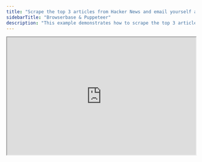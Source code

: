 ```yaml
---
title: "Scrape the top 3 articles from Hacker News and email yourself a summary every weekday"
sidebarTitle: "Browserbase & Puppeteer"
description: "This example demonstrates how to scrape the top 3 articles from Hacker News using BrowserBase and Puppeteer, summarize them with ChatGPT and send a nicely formatted email summary to yourself every weekday using Resend."
---
```



<iframe
  width="100%"
  height="315"
  src="https://www.youtube.com/embed/6azvzrZITKY?si=muKtsBiS9TJGGKWg"
  title="YouTube video player"
  allow="accelerometer; clipboard-write; encrypted-media; gyroscope; picture-in-picture; web-share"
  referrerPolicy="strict-origin-when-cross-origin"
  allowFullScreen
/>

## Overview

In this example we'll be using a number of different tools and features to:

1. Scrape the content of the top 3 articles from Hacker News
2. Summarize each article
3. Email the summaries to yourself

And we'll be using the following tools and features:

- [Schedules](/tasks/scheduled) to run the task every weekday at 9 AM
- [Batch Triggering](/triggering#yourtask-batchtriggerandwait) to run separate child tasks for each article while the parent task waits for them all to complete
- [idempotencyKey](/triggering#idempotencykey) to prevent tasks being triggered multiple times
- [BrowserBase](https://browserbase.com/) to proxy the scraping of the Hacker News articles
- [Puppeteer](https://pptr.dev/) to scrape the articles linked from Hacker News
- [OpenAI](https://platform.openai.com/docs/overview) to summarize the articles
- [Resend](https://resend.com/) to send a nicely formatted email summary

<ScrapingWarning />

## Prerequisites

- A project with [Trigger.dev initialized](/quick-start)
- [Puppeteer](https://pptr.dev/guides/installation) installed on your machine
- A [BrowserBase](https://browserbase.com/) account
- An [OpenAI](https://platform.openai.com/docs/overview) account
- A [Resend](https://resend.com/) account

## Build configuration

First up, add these build settings to your `trigger.config.ts` file:

```tsx trigger.config.ts
import { defineConfig } from "@trigger.dev/sdk";
import { puppeteer } from "@trigger.dev/build/extensions/puppeteer";

export default defineConfig({
  project: "<project ref>",
  // Your other config settings...
  build: {
    // This is required to use the Puppeteer library
    extensions: [puppeteer()],
  },
});
```

Learn more about the [trigger.config.ts](/config/config-file) file including setting default retry settings, customizing the build environment, and more.

### Environment variables

Set the following environment variable in your local `.env` file to run this task locally. And before deploying your task, set them in the [Trigger.dev dashboard](/deploy-environment-variables) or [using the SDK](/deploy-environment-variables#in-your-code):

```bash
BROWSERBASE_API_KEY: "<your BrowserBase API key>"
OPENAI_API_KEY: "<your OpenAI API key>"
RESEND_API_KEY: "<your Resend API key>"
```

### Task code

```ts trigger/scrape-hacker-news.ts
import { render } from "@react-email/render";
import { logger, schedules, task, wait } from "@trigger.dev/sdk";
import { OpenAI } from "openai";
import puppeteer from "puppeteer-core";
import { Resend } from "resend";
import { HNSummaryEmail } from "./summarize-hn-email";

const openai = new OpenAI({ apiKey: process.env.OPENAI_API_KEY });
const resend = new Resend(process.env.RESEND_API_KEY);

// Parent task (scheduled to run 9AM every weekday)
export const summarizeHackerNews = schedules.task({
  id: "summarize-hacker-news",
  cron: {
    pattern: "0 9 * * 1-5",
    timezone: "Europe/London",
  }, // Run at 9 AM, Monday to Friday
  run: async () => {
    // Connect to BrowserBase to proxy the scraping of the Hacker News articles
    const browser = await puppeteer.connect({
      browserWSEndpoint: `wss://connect.browserbase.com?apiKey=${process.env.BROWSERBASE_API_KEY}`,
    });
    logger.info("Connected to Browserbase");

    const page = await browser.newPage();

    // Navigate to Hacker News and scrape top 3 articles
    await page.goto("https://news.ycombinator.com/news", {
      waitUntil: "networkidle0",
    });
    logger.info("Navigated to Hacker News");

    const articles = await page.evaluate(() => {
      const items = document.querySelectorAll(".athing");
      return Array.from(items)
        .slice(0, 3)
        .map((item) => {
          const titleElement = item.querySelector(".titleline > a");
          const link = titleElement?.getAttribute("href");
          const title = titleElement?.textContent;
          return { title, link };
        });
    });
    logger.info("Scraped top 3 articles", { articles });

    await browser.close();
    await wait.for({ seconds: 5 });

    // Use batchTriggerAndWait to process articles
    const summaries = await scrapeAndSummarizeArticle
      .batchTriggerAndWait(
        articles.map((article) => ({
          payload: { title: article.title!, link: article.link! },
        }))
      )
      .then((batch) => batch.runs.filter((run) => run.ok).map((run) => run.output));

    // Send email using Resend
    await resend.emails.send({
      from: "Hacker News Summary <hi@demo.tgr.dev>",
      to: ["james@trigger.dev"],
      subject: "Your morning HN summary",
      html: render(<HNSummaryEmail articles={summaries} />),
    });

    logger.info("Email sent successfully");
  },
});

// Child task for scraping and summarizing individual articles
export const scrapeAndSummarizeArticle = task({
  id: "scrape-and-summarize-articles",
  retry: {
    maxAttempts: 3,
    minTimeoutInMs: 5000,
    maxTimeoutInMs: 10000,
    factor: 2,
    randomize: true,
  },
  run: async ({ title, link }: { title: string; link: string }) => {
    logger.info(`Summarizing ${title}`);

    const browser = await puppeteer.connect({
      browserWSEndpoint: `wss://connect.browserbase.com?apiKey=${process.env.BROWSERBASE_API_KEY}`,
    });
    const page = await browser.newPage();

    // Prevent all assets from loading, images, stylesheets etc
    await page.setRequestInterception(true);
    page.on("request", (request) => {
      if (["script", "stylesheet", "image", "media", "font"].includes(request.resourceType())) {
        request.abort();
      } else {
        request.continue();
      }
    });

    await page.goto(link, { waitUntil: "networkidle0" });
    logger.info(`Navigated to article: ${title}`);

    // Extract the main content of the article
    const content = await page.evaluate(() => {
      const articleElement = document.querySelector("article") || document.body;
      return articleElement.innerText.trim().slice(0, 1500); // Limit to 1500 characters
    });

    await browser.close();

    logger.info(`Extracted content for article: ${title}`, { content });

    // Summarize the content using ChatGPT
    const response = await openai.chat.completions.create({
      model: "gpt-4o",
      messages: [
        {
          role: "user",
          content: `Summarize this article in 2-3 concise sentences:\n\n${content}`,
        },
      ],
    });

    logger.info(`Generated summary for article: ${title}`);

    return {
      title,
      link,
      summary: response.choices[0].message.content,
    };
  },
});
```

## Create your email template using React Email

To prevent the main example from becoming too cluttered, we'll create a separate file for our email template. It's formatted using [React Email](https://react.email/docs/introduction) components so you'll need to install the package to use it.

Notice how this file is imported into the main task code and passed to Resend to send the email.

```tsx summarize-hn-email.tsx
import { Html, Head, Body, Container, Section, Heading, Text, Link } from "@react-email/components";

interface Article {
  title: string;
  link: string;
  summary: string | null;
}

export const HNSummaryEmail: React.FC<{ articles: Article[] }> = ({ articles }) => (
  <Html>
    <Head />
    <Body style={{ fontFamily: "Arial, sans-serif", padding: "20px" }}>
      <Container>
        <Heading as="h1">Your Morning HN Summary</Heading>
        {articles.map((article, index) => (
          <Section key={index} style={{ marginBottom: "20px" }}>
            <Heading as="h3">
              <Link href={article.link}>{article.title}</Link>
            </Heading>
            <Text>{article.summary || "No summary available"}</Text>
          </Section>
        ))}
      </Container>
    </Body>
  </Html>
);
```

<LocalDevelopment packages={"the Puppeteer library"} />

## Testing your task

To test this task in the dashboard, use the Test page and set the schedule date to "Now" to ensure the task triggers immediately. Then click "Run test" and wait for the task to complete.
